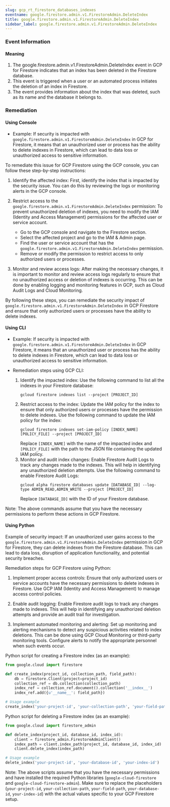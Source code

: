 ```yaml
--- 
slug: gcp_rt_firestore_databases_indexes
eventname: google.firestore.admin.v1.FirestoreAdmin.DeleteIndex
title: google.firestore.admin.v1.FirestoreAdmin.DeleteIndex
sidebar_label: google.firestore.admin.v1.FirestoreAdmin.DeleteIndex
---
```

                       
### Event Information

#### Meaning

1. The google.firestore.admin.v1.FirestoreAdmin.DeleteIndex event in GCP for Firestore indicates that an index has been deleted in the Firestore database.
2. This event is triggered when a user or an automated process initiates the deletion of an index in Firestore.
3. The event provides information about the index that was deleted, such as its name and the database it belongs to.

### Remediation

#### Using Console

- Example: If security is impacted with `google.firestore.admin.v1.FirestoreAdmin.DeleteIndex` in GCP for Firestore, it means that an unauthorized user or process has the ability to delete indexes in Firestore, which can lead to data loss or unauthorized access to sensitive information.

To remediate this issue for GCP Firestore using the GCP console, you can follow these step-by-step instructions:

1. Identify the affected index: First, identify the index that is impacted by the security issue. You can do this by reviewing the logs or monitoring alerts in the GCP console.

2. Restrict access to the `google.firestore.admin.v1.FirestoreAdmin.DeleteIndex` permission: To prevent unauthorized deletion of indexes, you need to modify the IAM (Identity and Access Management) permissions for the affected user or service account. 

   - Go to the GCP console and navigate to the Firestore section.
   - Select the affected project and go to the IAM & Admin page.
   - Find the user or service account that has the `google.firestore.admin.v1.FirestoreAdmin.DeleteIndex` permission.
   - Remove or modify the permission to restrict access to only authorized users or processes.

3. Monitor and review access logs: After making the necessary changes, it is important to monitor and review access logs regularly to ensure that no unauthorized access or deletion of indexes is occurring. This can be done by enabling logging and monitoring features in GCP, such as Cloud Audit Logs and Cloud Monitoring.

By following these steps, you can remediate the security impact of `google.firestore.admin.v1.FirestoreAdmin.DeleteIndex` in GCP Firestore and ensure that only authorized users or processes have the ability to delete indexes.

#### Using CLI

- Example: If security is impacted with `google.firestore.admin.v1.FirestoreAdmin.DeleteIndex` in GCP Firestore, it means that an unauthorized user or process has the ability to delete indexes in Firestore, which can lead to data loss or unauthorized access to sensitive information.

- Remediation steps using GCP CLI:
  1. Identify the impacted index: Use the following command to list all the indexes in your Firestore database:
     ```
     gcloud firestore indexes list --project [PROJECT_ID]
     ```
  2. Restrict access to the index: Update the IAM policy for the index to ensure that only authorized users or processes have the permission to delete indexes. Use the following command to update the IAM policy for the index:
     ```
     gcloud firestore indexes set-iam-policy [INDEX_NAME] [POLICY_FILE] --project [PROJECT_ID]
     ```
     Replace `[INDEX_NAME]` with the name of the impacted index and `[POLICY_FILE]` with the path to the JSON file containing the updated IAM policy.
  3. Monitor and audit index changes: Enable Firestore Audit Logs to track any changes made to the indexes. This will help in identifying any unauthorized deletion attempts. Use the following command to enable Firestore Audit Logs:
     ```
     gcloud alpha firestore databases update [DATABASE_ID] --log-type ADMIN_READ,ADMIN_WRITE --project [PROJECT_ID]
     ```
     Replace `[DATABASE_ID]` with the ID of your Firestore database.

Note: The above commands assume that you have the necessary permissions to perform these actions in GCP Firestore.

#### Using Python

Example of security impact: If an unauthorized user gains access to the `google.firestore.admin.v1.FirestoreAdmin.DeleteIndex` permission in GCP for Firestore, they can delete indexes from the Firestore database. This can lead to data loss, disruption of application functionality, and potential security breaches.

Remediation steps for GCP Firestore using Python:

1. Implement proper access controls: Ensure that only authorized users or service accounts have the necessary permissions to delete indexes in Firestore. Use GCP IAM (Identity and Access Management) to manage access control policies.

2. Enable audit logging: Enable Firestore audit logs to track any changes made to indexes. This will help in identifying any unauthorized deletion attempts and provide an audit trail for investigation.

3. Implement automated monitoring and alerting: Set up monitoring and alerting mechanisms to detect any suspicious activities related to index deletions. This can be done using GCP Cloud Monitoring or third-party monitoring tools. Configure alerts to notify the appropriate personnel when such events occur.

Python script for creating a Firestore index (as an example):

```python
from google.cloud import firestore

def create_index(project_id, collection_path, field_path):
    db = firestore.Client(project=project_id)
    collection_ref = db.collection(collection_path)
    index_ref = collection_ref.document().collection('__index__')
    index_ref.add({u'__name__': field_path})

# Usage example
create_index('your-project-id', 'your-collection-path', 'your-field-path')
```

Python script for deleting a Firestore index (as an example):

```python
from google.cloud import firestore_admin

def delete_index(project_id, database_id, index_id):
    client = firestore_admin.FirestoreAdminClient()
    index_path = client.index_path(project_id, database_id, index_id)
    client.delete_index(index_path)

# Usage example
delete_index('your-project-id', 'your-database-id', 'your-index-id')
```

Note: The above scripts assume that you have the necessary permissions and have installed the required Python libraries (`google-cloud-firestore` and `google-cloud-firestore-admin`). Make sure to replace the placeholders (`your-project-id`, `your-collection-path`, `your-field-path`, `your-database-id`, `your-index-id`) with the actual values specific to your GCP Firestore setup.


 